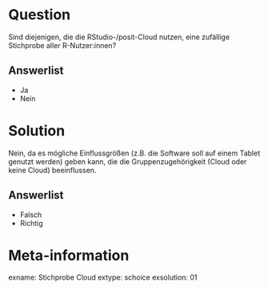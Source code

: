 Question
========

Sind diejenigen, die die RStudio-/posit-Cloud nutzen, eine zufällige Stichprobe aller R-Nutzer:innen?

Answerlist
----------
* Ja
* Nein


Solution
========

Nein, da es mögliche Einflussgrößen (z.B. die Software soll auf einem Tablet genutzt werden) geben kann, die die Gruppenzugehörigkeit (Cloud oder keine Cloud) beeinflussen.

Answerlist
----------
* Falsch
* Richtig



Meta-information
================
exname: Stichprobe Cloud
extype: schoice
exsolution: 01
